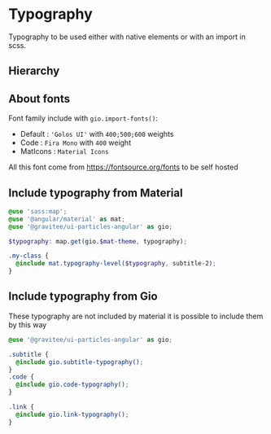
<Meta title="Theme / Typography / README" />

# Typography

Typography to be used either with native elements or with an import in scss.

## Hierarchy

<Story id="theme-typography--showcase"></Story>

## About fonts

Font family include with `gio.import-fonts()`:

- Default : `'Golos UI'` with `400;500;600` weights
- Code : `Fira Mono` with `400` weight
- MatIcons : `Material Icons`

All this font come from https://fontsource.org/fonts to be self hosted

## Include typography from Material

```scss
@use 'sass:map';
@use '@angular/material' as mat;
@use '@gravitee/ui-particles-angular' as gio;

$typography: map.get(gio.$mat-theme, typography);

.my-class {
  @include mat.typography-level($typography, subtitle-2);
}
```

## Include typography from Gio

These typography are not included by material it is possible to include them by this way

```scss
@use '@gravitee/ui-particles-angular' as gio;

.subtitle {
  @include gio.subtitle-typography();
}
.code {
  @include gio.code-typography();
}

.link {
  @include gio.link-typography();
}

```
